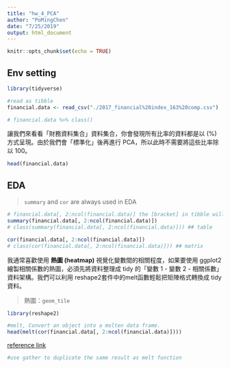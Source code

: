 ```yaml
---
title: "hw_4_PCA"
author: "PoMingChen"
date: "7/25/2019"
output: html_document
---
```


```r
knitr::opts_chunk$set(echo = TRUE)
```

## Env setting
```r
library(tidyverse)
```

```r
#read as tibble
financial.data <- read_csv("./2017_financial%20index_163%20comp.csv")
```

```r
# financial.data %>% class()
```

讓我們來看看「財務資料集合」資料集合，你會發現所有比率的資料都是以 (%) 方式呈現。由於我們會「標準化」後再進行 PCA，所以此時不需要將這些比率除以 100。
```r
head(financial.data)
```


## EDA

> `summary` and `cor` are always used in EDA

```r
# financial.data[, 2:ncol(financial.data)] the [bracket] in tibble will output a tibble, and the $ dollar sign will output the vector.
summary(financial.data[, 2:ncol(financial.data)])
# class(summary(financial.data[, 2:ncol(financial.data)])) ## table

```

```r
cor(financial.data[, 2:ncol(financial.data)])
# class(cor(financial.data[, 2:ncol(financial.data)])) ## matrix
```

我通常喜歡使用 __熱圖 (heatmap)__ 視覺化變數間的相關程度，如果要使用 ggplot2 繪製相關係數的熱圖，必須先將資料整理成 tidy 的「變數 1 - 變數 2 - 相關係數」資料架構。我們可以利用 reshape2套件中的melt函數輕鬆把矩陣格式轉換成 tidy 資料。

> 熱圖：`geom_tile`

```r
library(reshape2)
```

```r
#melt, Convert an object into a molten data frame.
head(melt(cor(financial.data[, 2:ncol(financial.data)])))
```

[reference link](https://stackoverflow.com/questions/26536251/comparing-gather-tidyr-to-melt-reshape2)

```r
#use gather to duplicate the same result as melt function

```

